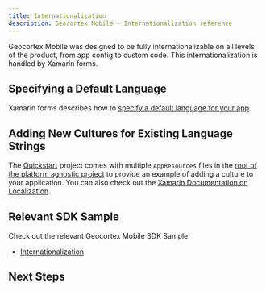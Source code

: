 ```yaml
---
title: Internationalization
description: Geocortex Mobile - Internationalization reference
---
```



<TranslationCallout />

Geocortex Mobile was designed to be fully internationalizable on all levels of the product, from app config to custom code. This internationalization is handled by Xamarin forms.

## Specifying a Default Language

Xamarin forms describes how to [specify a default language for your app](https://docs.microsoft.com/en-us/xamarin/xamarin-forms/app-fundamentals/localization/text?pivots=windows#specify-the-default-culture).

## Adding New Cultures for Existing Language Strings

The [Quickstart](https://github.com/geocortex/vertigis-mobile-quickstart) project comes with multiple `AppResources` files in the [root of the platform agnostic project](https://github.com/geocortex/vertigis-mobile-quickstart/tree/master/App1/App1) to provide an example of adding a culture to your application. You can also check out the [Xamarin Documentation on Localization](https://docs.microsoft.com/en-us/xamarin/xamarin-forms/app-fundamentals/localization/).

## Relevant SDK Sample

Check out the relevant Geocortex Mobile SDK Sample:

-   [Internationalization](https://github.com/geocortex/vertigis-mobile-samples/tree/master/Geocortex.Mobile.Samples/Geocortex.Mobile.Samples/Samples/Conceptual/Internationalization)

## Next Steps

<UseCaseContainer>
    <UseCaseCard
        title="Internationalization in App Config"
        description="Learn how to use language strings in the app config"
        link="configuration-app-config-reference#internationalization"
    />
    <UseCaseCard
        title="Internationalize Components"
        description="Learn how to use language strings for user facing text in components"
        link="sdk-components-internationalization"
    />
</UseCaseContainer>
